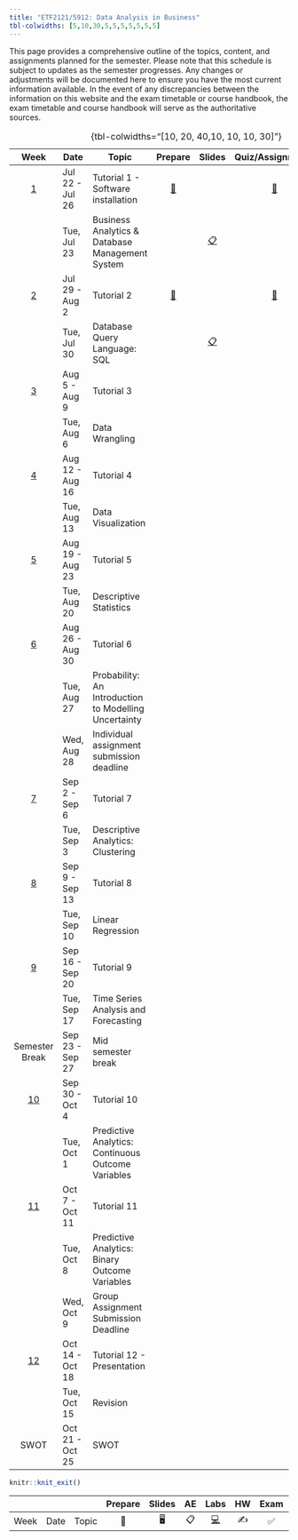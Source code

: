 ```yaml
---
title: "ETF2121/5912: Data Analysis in Business"
tbl-colwidths: [5,10,30,5,5,5,5,5,5,5]
---
```


This page provides a comprehensive outline of the topics, content, and assignments planned for the semester. Please note that this schedule is subject to updates as the semester progresses. Any changes or adjustments will be documented here to ensure you have the most current information available. In the event of any discrepancies between the information on this website and the exam timetable or course handbook, the exam timetable and course handbook will serve as the authoritative sources.

|           Week            | Date            | Topic                                                 |        Prepare         |                                           Slides                                           |                        Quiz/Assignments                        | Reading                       |
|:--------:|----------|----------|:--------:|:-----------:|:--------:|----------|
|  [1](/weeks/week-1.html)  | Jul 22 - Jul 26 | Tutorial 1 - Software installation                    | [📖](/labs/lab-1.html) |                                                                                            | [📝](https://learning.monash.edu/mod/quiz/view.php?id=2893140) |                               |
|                           | Tue, Jul 23     | Business Analytics & Database Management System       |                        | [📋](https://learning.monash.edu/pluginfile.php/3800248/mod_resource/content/1/lec-1.html) |                                                                | 📕 Camm 1.1, 1.2, 1.3 and 1.5 |
|  [2](/weeks/week-2.html)  | Jul 29 - Aug 2  | Tutorial 2                                            | [📖](/labs/lab-2.html) |                                                                                            | [📝](https://learning.monash.edu/mod/quiz/view.php?id=2893560) |                               |
|                           | Tue, Jul 30     | Database Query Language: SQL                          |                        |                                          [📋](tb)                                          |                                                                |                               |
|  [3](/weeks/week-3.html)  | Aug 5 - Aug 9   | Tutorial 3                                            |                        |                                                                                            |                                                                |                               |
|                           | Tue, Aug 6      | Data Wrangling                                        |                        |                                                                                            |                                                                |                               |
|  [4](/weeks/week-4.html)  | Aug 12 - Aug 16 | Tutorial 4                                            |                        |                                                                                            |                                                                |                               |
|                           | Tue, Aug 13     | Data Visualization                                    |                        |                                                                                            |                                                                |                               |
|  [5](/weeks/week-5.html)  | Aug 19 - Aug 23 | Tutorial 5                                            |                        |                                                                                            |                                                                |                               |
|                           | Tue, Aug 20     | Descriptive Statistics                                |                        |                                                                                            |                                                                |                               |
|  [6](/weeks/week-6.html)  | Aug 26 - Aug 30 | Tutorial 6                                            |                        |                                                                                            |                                                                |                               |
|                           | Tue, Aug 27     | Probability: An Introduction to Modelling Uncertainty |                        |                                                                                            |                                                                |                               |
|                           | Wed, Aug 28     | Individual assignment submission deadline             |                        |                                                                                            |                                                                |                               |
|  [7](/weeks/week-7.html)  | Sep 2 - Sep 6   | Tutorial 7                                            |                        |                                                                                            |                                                                |                               |
|                           | Tue, Sep 3      | Descriptive Analytics: Clustering                     |                        |                                                                                            |                                                                |                               |
|  [8](/weeks/week-8.html)  | Sep 9 - Sep 13  | Tutorial 8                                            |                        |                                                                                            |                                                                |                               |
|                           | Tue, Sep 10     | Linear Regression                                     |                        |                                                                                            |                                                                |                               |
|  [9](/weeks/week-9.html)  | Sep 16 - Sep 20 | Tutorial 9                                            |                        |                                                                                            |                                                                |                               |
|                           | Tue, Sep 17     | Time Series Analysis and Forecasting                  |                        |                                                                                            |                                                                |                               |
|      Semester Break       | Sep 23 - Sep 27 | Mid semester break                                    |                        |                                                                                            |                                                                |                               |
| [10](/weeks/week-10.html) | Sep 30 - Oct 4  | Tutorial 10                                           |                        |                                                                                            |                                                                |                               |
|                           | Tue, Oct 1      | Predictive Analytics: Continuous Outcome Variables    |                        |                                                                                            |                                                                |                               |
| [11](/weeks/week-11.html) | Oct 7 - Oct 11  | Tutorial 11                                           |                        |                                                                                            |                                                                |                               |
|                           | Tue, Oct 8      | Predictive Analytics: Binary Outcome Variables        |                        |                                                                                            |                                                                |                               |
|                           | Wed, Oct 9      | Group Assignment Submission Deadline                  |                        |                                                                                            |                                                                |                               |
| [12](/weeks/week-12.html) | Oct 14 - Oct 18 | Tutorial 12 - Presentation                            |                        |                                                                                            |                                                                |                               |
|                           | Tue, Oct 15     | Revision                                              |                        |                                                                                            |                                                                |                               |
|           SWOT            | Oct 21 - Oct 25 | SWOT                                                  |                        |                                                                                            |                                                                |                               |

: {tbl-colwidths="\[10, 20, 40,10, 10, 10, 30\]"}

```r

knitr::knit_exit()
```

|      |      |       | Prepare | Slides | AE  |                                                    Labs                                                    | HW  | Exam | Project | Quiz |
|-----|-----|-----|:---:|:---:|:---:|:-------------------------:|:---:|:---:|:---:|:---:|
| Week | Date | Topic |   📖    |   🖥️   | 📋  | [💻](https://sakai.duke.edu/samigo-app/servlet/Login?id=6fa7ebf3-01af-42a6-91ba-3e813d3901221641094171786) | ✍️  |  ✅  |   📂    |  📝  |
